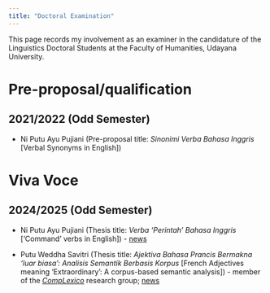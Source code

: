 ```yaml
---
title: "Doctoral Examination"
---
```


This page records my involvement as an examiner in the candidature of the Linguistics Doctoral Students at the Faculty of Humanities, Udayana University.

# Pre-proposal/qualification

## 2021/2022 (Odd Semester)

-   Ni Putu Ayu Pujiani (Pre-proposal title: *Sinonimi Verba Bahasa Inggris* \[Verbal Synonyms in English\])

# Viva Voce

## 2024/2025 (Odd Semester)

-   Ni Putu Ayu Pujiani (Thesis title: *Verba ‘Perintah’ Bahasa Inggris* \[‘Command’ verbs in English\]) - [news](https://www.instagram.com/p/DFFZOr4Sj6o/?utm_source=ig_web_copy_link&igsh=MzRlODBiNWFlZA==)

-   Putu Weddha Savitri (Thesis title: *Ajektiva Bahasa Prancis Bermakna ‘luar biasa’: Analisis Semantik Berbasis Korpus* \[French Adjectives meaning ‘Extraordinary’: A corpus-based semantic analysis\]) - member of the [*CompLexico*](https://github.com/complexico) research group; [news](https://www.instagram.com/p/DEE-rbYTl3t/?utm_source=ig_web_copy_link&igsh=MzRlODBiNWFlZA==)

